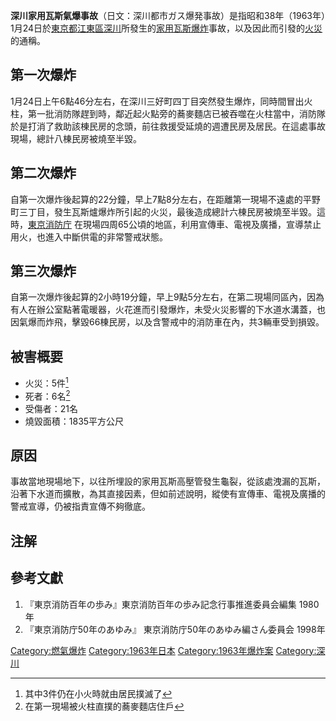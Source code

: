{{UTC+9}}

{{Infobox Conflagration
|title = 深川家用瓦斯氣爆事故
|location = {{JPN}}[[東京都|東京都]][[江東區_(東京都)|江東區]][[深川_(江東區)|深川]]
|date = 1963年（昭和38年）1月24日
|time = 早上6點46分
|timezone = [[UTC+9|UTC+9]]
|fatalities = 6人死亡
|injuries = 21人受傷
}}

'''深川家用瓦斯氣爆事故'''（日文：深川都市ガス爆発事故）是指昭和38年（1963年）1月24日於[[東京都|東京都]][[江東區_(東京都)|江東區]][[深川_(江東區)|深川]]所發生的[[瓦斯|家用瓦斯]][[爆炸|爆炸]]事故，以及因此而引發的[[火災|火災]]的通稱。<!--- 接下來這段是根據參考文獻中所表達的，但因找不到該則報導，故此隱藏。　當時的新聞報導形容事故的慘狀如同'''『活火山上的市民生活』'''。 --->

== 第一次爆炸 ==
1月24日上午6點46分左右，在深川三好町四丁目突然發生爆炸，同時間冒出火柱，第一批消防隊趕到時，鄰近起火點旁的蕎麥麵店已被吞噬在火柱當中，消防隊於是打消了救助該棟民房的念頭，前往救援受延燒的週遭民房及居民。在這處事故現場，總計八棟民房被燒至半毀。

== 第二次爆炸 ==
自第一次爆炸後起算的22分鐘，早上7點8分左右，在距離第一現場不遠處的平野町三丁目，發生瓦斯爐爆炸所引起的火災，最後造成總計六棟民房被燒至半毀。這時，[http://ja.wikipedia.org/wiki/%E6%9D%B1%E4%BA%AC%E6%B6%88%E9%98%B2%E5%BA%81 東京消防庁] {{Wayback|url=http://ja.wikipedia.org/wiki/%E6%9D%B1%E4%BA%AC%E6%B6%88%E9%98%B2%E5%BA%81 |date=20210114154954 }}在現場四周65公頃的地區，利用宣傳車、電視及廣播，宣導禁止用火，也進入中斷供電的非常警戒狀態。

== 第三次爆炸 ==
自第一次爆炸後起算的2小時19分鐘，早上9點5分左右，在第二現場同區內，因為有人在辦公室點著電暖器，火花進而引發爆炸，未受火災影響的下水道水溝蓋，也因氣爆而炸飛，擊毀66棟民房，以及含警戒中的消防車在內，共3輛車受到損毀。

== 被害概要 ==
* 火災：5件<ref>其中3件仍在小火時就由居民撲滅了</ref>
* 死者：6名<ref>在第一現場被火柱直撲的蕎麥麵店住戶</ref>
* 受傷者：21名
* 燒毀面積：1835平方公尺

== 原因 ==
事故當地現場地下，以往所埋設的家用瓦斯高壓管發生龜裂，從該處洩漏的瓦斯，沿著下水道而擴散，為其直接因素，但如前述說明，縱使有宣傳車、電視及廣播的警戒宣導，仍被指責宣傳不夠徹底。

== 注解 ==
<references />

== 參考文獻 ==
# 『東京消防百年の歩み』東京消防百年の歩み記念行事推進委員会編集 1980年
# 『東京消防庁50年のあゆみ』 東京消防庁50年のあゆみ編さん委員会 1998年

[[Category:燃氣爆炸|Category:燃氣爆炸]]
[[Category:1963年日本|Category:1963年日本]]
[[Category:1963年爆炸案|Category:1963年爆炸案]]
[[Category:深川|Category:深川]]